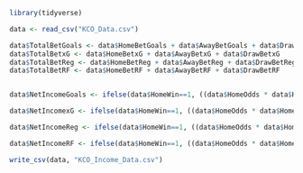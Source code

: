 
```{r}
library(tidyverse)
```


```{r}
data <- read_csv("KCO_Data.csv")

data$TotalBetGoals <- data$HomeBetGoals + data$AwayBetGoals + data$DrawBetGoals
data$TotalBetxG <- data$HomeBetxG + data$AwayBetxG + data$DrawBetxG
data$TotalBetReg <- data$HomeBetReg + data$AwayBetReg + data$DrawBetReg
data$TotalBetRF <- data$HomeBetRF + data$AwayBetRF + data$DrawBetRF


data$NetIncomeGoals <- ifelse(data$HomeWin==1, ((data$HomeOdds * data$HomeBetGoals)-data$TotalBetGoals), ifelse(data$AwayWin==1, ((data$AwayOdds * data$AwayBetGoals)-data$TotalBetGoals), ((data$DrawOdds * data$DrawBetGoals)-data$TotalBetGoals)))

data$NetIncomexG <- ifelse(data$HomeWin==1, ((data$HomeOdds * data$HomeBetxG)-data$TotalBetxG), ifelse(data$AwayWin==1, ((data$AwayOdds * data$AwayBetxG)-data$TotalBetxG), ((data$DrawOdds * data$DrawBetxG)-data$TotalBetxG)))

data$NetIncomeReg <- ifelse(data$HomeWin==1, ((data$HomeOdds * data$HomeBetReg)-data$TotalBetReg), ifelse(data$AwayWin==1, ((data$AwayOdds * data$AwayBetReg)-data$TotalBetReg), ((data$DrawOdds * data$DrawBetReg)-data$TotalBetReg)))

data$NetIncomeRF <- ifelse(data$HomeWin==1, ((data$HomeOdds * data$HomeBetRF)-data$TotalBetRF), ifelse(data$AwayWin==1, ((data$AwayOdds * data$AwayBetRF)-data$TotalBetRF), ((data$DrawOdds * data$DrawBetRF)-data$TotalBetRF)))

write_csv(data, "KCO_Income_Data.csv")
```

